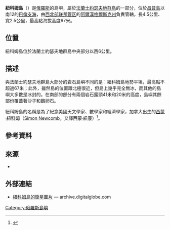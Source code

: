 {{Link style|time=2015-12-13T14:52:51+00:00}}
{{Infobox islands
| name             = 紐科姆島
| native name      = О́стров Нюко́мба
| native name link = 
| sobriquet        = 
| image name       = 
| image caption    = 
| image size       = 
| image alt        =
| locator map      = 
| locator map size = 
| map_custom       = no
| location         = 
| coordinates      = 
| archipelago      = [[法蘭士約瑟夫地群島|法蘭士約瑟夫地群島]]
| total islands    = 
| major islands    = 
| area             = 
| area_km2         =
| area_sqmi        =
| rank             = 
| length           =
| length_km        = 4.5
| length_mi        =
| width            =
| width_km         = 2.5
| width_mi         =
| coastline        =
| coastline_km     =
| coastline_mi     =
| highest mount    = 
| elevation        = 
| elevation_m      = 67
| elevation_ft     =
| Country heading  =
| country          = [[俄羅斯|俄羅斯]]
| country admin divisions title     = 联邦管区
| country admin divisions           = [[西北部联邦管区|西北部联邦管区]]
| country admin divisions title 1   = 州
| country admin divisions 1         = [[阿爾漢格爾斯克州|阿爾漢格爾斯克州]]
| country admin divisions title 2   = 
| country admin divisions 2         = 
| country capital                   = 
| country largest city              = 
| country largest city population   = 
| country leader title              = 
| country leader name               = 
| country 1                         = 
| country 1 admin divisions title   = 
| country 1 admin divisions         = 
| country 1 admin divisions title 1 = 
| country 1 admin divisions 1       = 
| country 1 admin divisions title 2 = 
| country 1 admin divisions 2       = 
| country 1 capital city            = 
| country 1 largest city            = 
| country 1 largest city population = 
| country 1 leader title            = 
| country 1 leader name             = 
| country 2                         = 
| country 2 admin divisions title   = 
| country 2 admin divisions         =
| country 2 admin divisions title 1 = 
| country 2 admin divisions 1       = 
| country 2 admin divisions title 2 = 
| country 2 admin divisions 2       = 
| country 2 capital city            = 
| country 2 largest city            = 
| country 2 largest city population = 
| country 2 leader title            = 
| country 2 leader name             = 
| demonym          =
| population       = 
| population as of = 
| density_km2      =
| ethnic groups    = 
| website          = 
| additional info  =
}}
'''紐科姆島'''（{{lang-ru|'''О́стров Нюко́мба'''}}）是[[俄羅斯|俄羅斯]]的島嶼，屬於[[法蘭士約瑟夫地群島|法蘭士約瑟夫地群島]]的一部分，位於[[昌普島|昌普島]]以南12的[[巴倫支海|巴倫支海]]，由[[西北部联邦管区|西北部联邦管区]]的[[阿爾漢格爾斯克州|阿爾漢格爾斯克州]]負責管轄，長4.5公里、寬2.5公里，最高點海拔高度67米。

== 位置 ==
紐科姆島位於法蘭士約瑟夫地群島中央部分以西6公里。

== 描述 ==

與法蘭士約瑟夫地群島大部分的岩石島嶼不同的是：紐科姆島地勢平坦，最高點不超過67米；此外，雖然島的位置跟北極很近，但島上幾乎完全無冰，而其他的島嶼大多數是冰封的。在南部的部分有兩個岩石露頭41米和20米的高度，島嶼其餘部份覆蓋著沙子和鵝卵石。

紐科姆島的名稱是為了紀念美國天文學家、數學家和經濟學家，加拿大出生的[[西蒙·紐科姆|西蒙·紐科姆]]（[[:en:Simon_Newcomb|Simon Newcomb]]，又譯[[西蒙·紐康|西蒙·紐康]]）<ref>{{cite web|url=http://www.gpavet.narod.ru/newcombS.htm|title=Имена на карте Арктики|trans_title=北極地圖上的名稱|language=ru|archiveurl=https://archive.is/20120801041632/http://www.gpavet.narod.ru/newcombS.htm|archivedate=2012-08-01|deadurl=yes}}</ref>。

== 參考資料 ==
{{reflist}}

== 來源 ==
* {{Карта|U-40-XXXI,XXXII,XXXIII}}

== 外部連結 ==
* [http://archive.digitalglobe.com/archive/showBrowse.php?catID=1010010009D4DA04 紐科姆島的衛星圖片]{{dead link|date=2018年4月 |bot=InternetArchiveBot |fix-attempted=yes }} — archive.digitalglobe.com

[[Category:俄羅斯島嶼|Category:俄羅斯島嶼]]